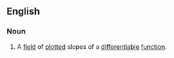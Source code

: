 ==English==

===Noun===
{{en-noun|head=[[slope]] [[field]]}}
# {{context|mathematics|lang=en}} A [[field]] of [[plot]]ted slopes of a [[differentiable]] [[function]].